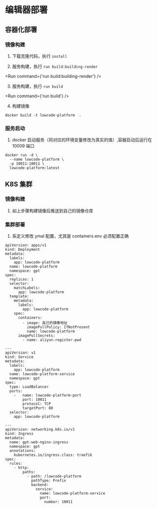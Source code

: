 
# 编辑器部署
## 容器化部署

### 镜像构建

1. 下载克隆代码，执行 ```install```

<Install />

2. 服务构建，执行 ```run build:building-render```

<Run command={'run build:building-render'} />

3. 服务构建，执行 ```run build```

<Run command={'run build'} />

4. 构建镜像

```
docker build -t lowcode-platform  .
```

### 服务启动

1. docker 启动服务（将对应的环境变量修改为真实的值）,容器启动后运行在 10009 端口

```
docker run -d \
  --name lowcode-platform \
  -p 10011:10011 \
  lowcode-platform:latest

```

## K8S 集群

### 镜像构建

1. 如上步骤构建镜像后推送到自己的镜像仓库

### 集群部署

1. 系定义修改 ymal 配置，尤其是 containers.env 必须配置正确

```ymal
apiVersion: apps/v1
kind: Deployment
metadata:
  labels:
    app: lowcode-platform
  name: lowcode-platform
  namespace: gpt
spec:
  replicas: 1
  selector:
    matchLabels:
      app: lowcode-platform
  template:
    metadata:
      labels:
        app: lowcode-platform
    spec:
      containers:
        - image: 自己的镜像地址
          imagePullPolicy: IfNotPresent
          name: lowcode-platform
      imagePullSecrets:
        - name: aliyun-register-pwd

---
apiVersion: v1
kind: Service
metadata:
  labels:
    app: lowcode-platform
  name: lowcode-platform-service
  namespace: gpt
spec:
  type: LoadBalancer
  ports:
    -   name: lowcode-platform-port
        port: 10011
        protocol: TCP
        targetPort: 80
  selector:
    app: lowcode-platform

---
apiVersion: networking.k8s.io/v1
kind: Ingress
metadata:
  name: gpt-web-nginx-ingress
  namespace: gpt
  annotations:
    kubernetes.io/ingress.class: traefik
spec:
  rules:
    - http:
        paths:
          - path: /lowcode-platform
            pathType: Prefix
            backend:
              service:
                name: lowcode-platform-service
                port:
                  number: 10011

```

